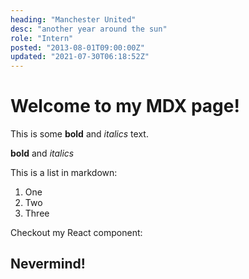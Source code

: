 ```yaml
---
heading: "Manchester United"
desc: "another year around the sun"
role: "Intern"
posted: "2013-08-01T09:00:00Z"
updated: "2021-07-30T06:18:52Z"
---
```


# Welcome to my MDX page!

This is some **bold** and _italics_ text.

**bold** and _italics_

This is a list in markdown:

1. One
2. Two
3. Three

Checkout my React component:

## Nevermind!
